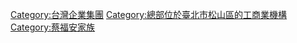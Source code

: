 {{catmore|富邦集團}}

[[Category:台灣企業集團|Category:台灣企業集團]]
[[Category:總部位於臺北市松山區的工商業機構|Category:總部位於臺北市松山區的工商業機構]]
[[Category:蔡福安家族|Category:蔡福安家族]]